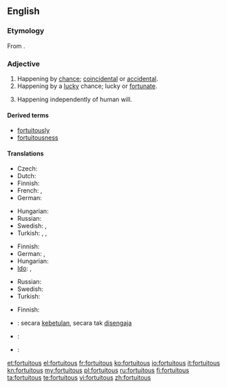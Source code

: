 ==English==

===Etymology===
From {{etyl|la}} {{term|fortuitus|fōrtuītus|lang=la}}.

===Adjective===
{{en-adj}}

# Happening by [[chance]]; [[coincidental]] or [[accidental]].
# Happening by a [[lucky]] chance; lucky or [[fortunate]].
# {{legal}} Happening independently of human will.

====Derived terms====
* [[fortuitously]]
* [[fortuitousness]]

====Translations====
{{trans-top|happening by chance, not necessarily a lucky one}}
* Czech: {{t|cs|náhodný|m}}
* Dutch: {{t+|nl|toevallig}}
* Finnish: {{t-|fi|sattumanvarainen}}
* French: {{t+|fr|fortuit|m}}, {{t+|fr|fortuite|f}}
* German: {{t|de|zufällig}}
{{trans-mid}}
* Hungarian: {{t+|hu|váratlan}}
* Russian: {{t+|ru|неожиданный|tr=n'eožídannyj}}
* Swedish: {{t|sv|tillfällig}}, {{t|sv|slumpartad}}
* Turkish: {{t|tr|kazara}}, {{t|tr|rastlantısal}}, {{t|tr|tesadüfî}}
{{trans-bottom}}

{{trans-top|happening by a lucky chance}}
* Finnish: {{t+|fi|onnekas}}
* German: {{t|de|zufällig}}, {{t|de|durch einen glücklichen Zufall|m}}
* Hungarian: {{t+|hu|véletlen}}
* [[Ido]]: {{t+|io|hazardala|xs=Ido}}, {{t+|io|hazarda|xs=Ido}}
{{trans-mid}}
* Russian: {{t+|ru|случайный|tr=slučájnyj}}
* Swedish: {{t|sv|slumpartad}}
* Turkish: {{t|tr|şans eseri olarak}}
{{trans-bottom}}

{{trans-top|law: happening independently of human will}}
* Finnish: {{t+|fi|tahaton}}
{{trans-mid}}
{{trans-bottom}}

{{checktrans-top}}
* {{ttbc|id}}: secara [[betul|kebetulan]], secara tak [[sengaja|disengaja]]
{{trans-mid}}
* {{ttbc|ja}}: {{t+|ja|偶然|tr=[[ぐうぜん]], gūzen}}
* {{ttbc|pt}}: {{t+|pt|fortuito}}
{{trans-bottom}}

[[et:fortuitous]]
[[el:fortuitous]]
[[fr:fortuitous]]
[[ko:fortuitous]]
[[io:fortuitous]]
[[it:fortuitous]]
[[kn:fortuitous]]
[[my:fortuitous]]
[[pl:fortuitous]]
[[ru:fortuitous]]
[[fi:fortuitous]]
[[ta:fortuitous]]
[[te:fortuitous]]
[[vi:fortuitous]]
[[zh:fortuitous]]